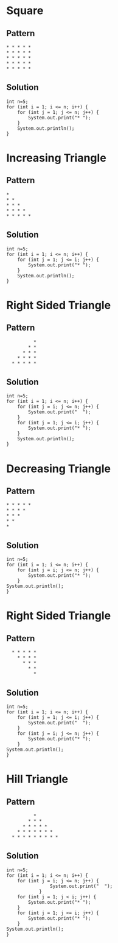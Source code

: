 

# Square {.tabset .tabset-fade .tabset-pills}
## Pattern
```
* * * * *
* * * * *
* * * * *
* * * * *
* * * * *
```
## Solution
```
int n=5;
for (int i = 1; i <= n; i++) {
    for (int j = 1; j <= n; j++) {
        System.out.print("* ");
    }
    System.out.println();
}
```

# Increasing Triangle {.tabset .tabset-fade .tabset-pills}
## Pattern
```
*
* *
* * *
* * * *
* * * * *
```
## Solution
```
int n=5;
for (int i = 1; i <= n; i++) {
    for (int j = 1; j <= i; j++) {
        System.out.print("* ");
    }
    System.out.println();
}
```


# Right Sided Triangle {.tabset .tabset-fade .tabset-pills}
## Pattern
```
          *
        * *
      * * *
    * * * *
  * * * * *
```
## Solution
```
int n=5;
for (int i = 1; i <= n; i++) {
    for (int j = i; j <= n; j++) {
        System.out.print("  ");
    }
    for (int j = 1; j <= i; j++) {
        System.out.print("* ");
    }
    System.out.println();
}
```


# Decreasing Triangle {.tabset .tabset-fade .tabset-pills}
## Pattern
```
* * * * *
* * * *
* * *
* *
*
```
## Solution
```
int n=5;
for (int i = 1; i <= n; i++) {
    for (int j = i; j <= n; j++) {
        System.out.print("* ");
    }
System.out.println();
}
```



# Right Sided Triangle {.tabset .tabset-fade .tabset-pills}
## Pattern
```
  * * * * *
    * * * *
      * * *
        * *
          *
```
## Solution
```
int n=5;
for (int i = 1; i <= n; i++) {
    for (int j = 1; j <= i; j++) {
        System.out.print("  ");
    }
    for (int j = i; j <= n; j++) {
        System.out.print("* ");
    }
System.out.println();
}
```

# Hill Triangle {.tabset .tabset-fade .tabset-pills}
## Pattern
```
          * 
        * * * 
      * * * * * 
    * * * * * * * 
  * * * * * * * * *
```
## Solution
```
int n=5;
for (int i = 1; i <= n; i++) {
    for (int j = i; j <= n; j++) {
                System.out.print("  ");
            }
    for (int j = 1; j < i; j++) {
        System.out.print("* ");
    }
    for (int j = 1; j <= i; j++) {
        System.out.print("* ");
    }
System.out.println();
}
```



